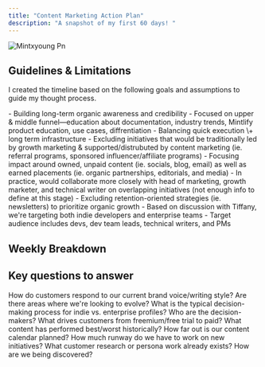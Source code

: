 ```yaml
---
title: "Content Marketing Action Plan"
description: "A snapshot of my first 60 days! "
---
```


![Mintxyoung Pn](/x\(1\).png)

## Guidelines & Limitations

I created the timeline based on the following goals and assumptions to guide my thought process.

<AccordionGroup>
  <Accordion title="Goals" icon="bullseye" iconType="regular">
    - Building long-term organic awareness and credibility
    - Focused on upper & middle funnel—education about documentation, industry trends, Mintlify product education, use cases, diffrentiation
    - Balancing quick execution \+ long term infrastructure
  </Accordion>
  <Accordion title="Scope" icon="arrow-down-big-small">
    - Excluding initiatives that would be traditionally led by growth marketing & supported/distrubuted by content marketing (ie. referral programs, sponsored influencer/affiliate programs)
      - Focusing impact around owned, unpaid content (ie. socials, blog, email) as well as earned placements (ie. organic partnerships, editorials, and media)
      - In practice, would collaborate more closely with head of marketing, growth marketer, and technical writer on overlapping initiatives (not enough info to define at this stage)
    - Excluding retention-oriented strategies (ie. newsletters) to prioritize organic growth
  </Accordion>
  <Accordion title="Target audience" icon="people">
    - Based on discussion with Tiffany, we're targeting both indie developers and enterprise teams
    - Target audience includes devs, dev team leads, technical writers, and PMs
  </Accordion>
</AccordionGroup>

## Weekly Breakdown

<Card title="Click to view" horizontal href="/weekly-breakdown">
  
</Card>

## Key questions to answer

<Columns cols={2}>
  <Card title="Branding & voice" icon="megaphone">
    How do customers respond to our current brand voice/writing style? Are there areas where we're looking to evolve?
  </Card>
  <Card title="Buying process" icon="coin">
    What is the typical decision-making process for indie vs. enterprise profiles? Who are the decision-makers? What drives customers from freemium/free trial to paid?
  </Card>
  <Card title="Past performance" icon="newspaper">
    What content has performed best/worst historically?
  </Card>
  <Card title="Content backlog" icon="ball-pile">
    How far out is our content calendar planned? How much runway do we have to work on new initiatives?
  </Card>
  <Card title="Customer Insights" icon="sparkles">
    What customer research or persona work already exists? How are we being discovered?
  </Card>
</Columns>